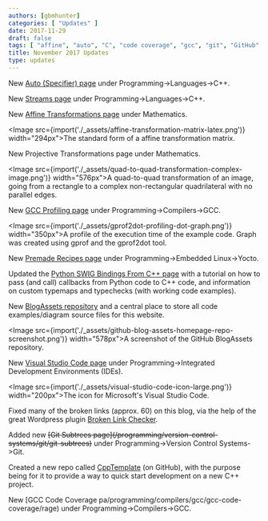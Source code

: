 ```yaml
---
authors: [gbmhunter]
categories: [ "Updates" ]
date: 2017-11-29
draft: false
tags: [ "affine", "auto", "C", "code coverage", "gcc", "git", "GitHub", "matrix", "projection", "Python", "recipes", "repo", "streams", "subtrees", "SWIG", "template", "transformations", "Visual Studio Code", "Yocto" ]
title: November 2017 Updates
type: updates
---
```



New [Auto (Specifier) page](/programming/languages/c-plus-plus/auto-specifier) under Programming->Languages->C++.  

New [Streams page](/programming/languages/c-plus-plus/streams) under Programming->Languages->C++.  

New [Affine Transformations page](/mathematics/geometry/affine-transformations) under Mathematics.

<Image src={import('./_assets/affine-transformation-matrix-latex.png')} width="294px">The standard form of a affine transformation matrix.</Image>

New Projective Transformations page under Mathematics.

<Image src={import('./_assets/quad-to-quad-transformation-complex-image.png')} width="576px">A quad-to-quad transformation of an image, going from a rectangle to a complex non-rectangular quadrilateral with no parallel edges.</Image>

New [GCC Profiling page](/programming/compilers/gcc/gcc-profiling) under Programming->Compilers->GCC.

<Image src={import('./_assets/gprof2dot-profiling-dot-graph.png')} width="350px">A profile of the execution time of the example code. Graph was created using gprof and the gprof2dot tool.</Image>

New [Premade Recipes page](/programming/embedded-linux/yocto-project/premade-recipes) under Programming->Embedded Linux->Yocto.  

Updated the [Python SWIG Bindings From C++ page](/programming/languages/python/python-swig-bindings-from-cplusplus) with a tutorial on how to pass (and call) callbacks from Python code to C++ code, and information on custom typemaps and typechecks (with working code examples).  

New [BlogAssets repository](https://github.com/gbmhunter/BlogAssets) and a central place to store all code examples/diagram source files for this website.

<Image src={import('./_assets/github-blog-assets-homepage-repo-screenshot.png')} width="578px">A screenshot of the GitHub BlogAssets repository.</Image>

New [Visual Studio Code page](/programming/integrated-development-environments-ides/visual-studio-code) under Programming->Integrated Development Environments (IDEs).
	
<Image src={import('./_assets/visual-studio-code-icon-large.png')} width="200px">The icon for Microsoft's Visual Studio Code.</Image>

Fixed many of the broken links (approx. 60) on this blog, via the help of the great Wordpress plugin [Broken Link Checker](https://en-ca.wordpress.org/plugins/broken-link-checker/).  

Added new ~~\[Git Subtrees page\](/programming/version-control-systems/git/git-subtrees)~~ under Programming->Version Control Systems->Git.  

Created a new repo called [CppTemplate](https://github.com/gbmhunter/CppTemplate) (on GitHub), with the purpose being for it to provide a way to quick start development on a new C++ project.  

New [GCC Code Coverage pa/programming/compilers/gcc/gcc-code-coverage/rage) under Programming->Compilers->GCC.

